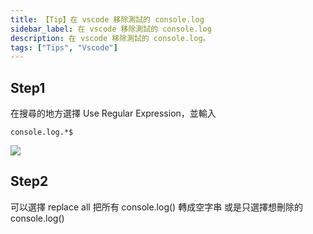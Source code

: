 ```yaml
---
title: 【Tip】在 vscode 移除測試的 console.log
sidebar_label: 在 vscode 移除測試的 console.log
description: 在 vscode 移除測試的 console.log。
tags: ["Tips", "Vscode"]
---
```



## Step1

在搜尋的地方選擇 Use Regular Expression，並輸入

```
console.log.*$
```

<Img src={image_1} />

## Step2

可以選擇 replace all 把所有 console.log() 轉成空字串
或是只選擇想刪除的 console.log()
